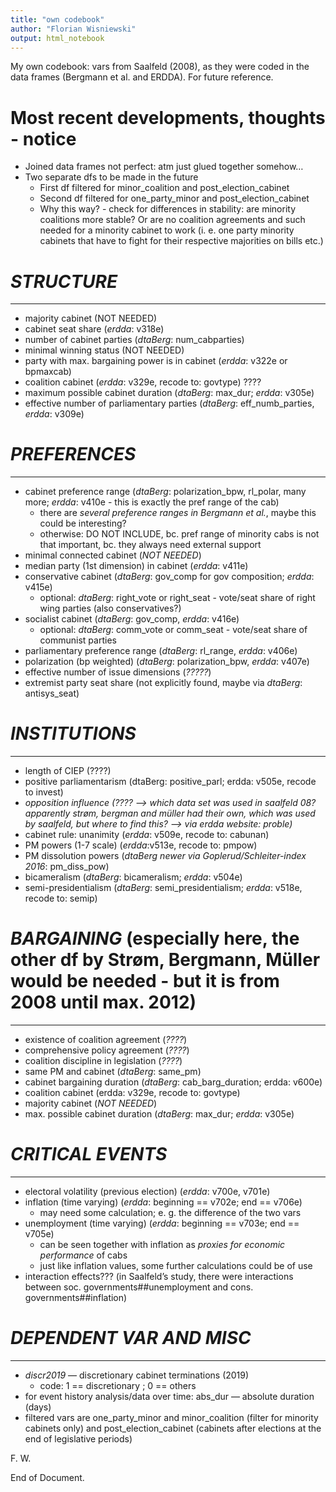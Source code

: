 ```yaml
---
title: "own codebook"
author: "Florian Wisniewski"
output: html_notebook
---
```


<!-- This is an [R Markdown](http://rmarkdown.rstudio.com) Notebook. When you execute code within the notebook, the results appear beneath the code.  -->

<!-- Try executing this chunk by clicking the *Run* button within the chunk or by placing your cursor inside it and pressing *Cmd+Shift+Enter*.  -->

<!-- Add a new chunk by clicking the *Insert Chunk* button on the toolbar or by pressing *Cmd+Option+I*. -->

<!-- When you save the notebook, an HTML file containing the code and output will be saved alongside it (click the *Preview* button or press *Cmd+Shift+K* to preview the HTML file).  -->

<!-- The preview shows you a rendered HTML copy of the contents of the editor. Consequently, unlike *Knit*, *Preview* does not run any R code chunks. Instead, the output of the chunk when it was last run in the editor is displayed. -->

My own codebook: vars from Saalfeld (2008), as they were coded in the data frames (Bergmann et al. and ERDDA). For future reference.

# Most recent developments, thoughts - notice
+ Joined data frames not perfect: atm just glued together somehow...
+ Two separate dfs to be made in the future
  + First df filtered for minor_coalition and post_election_cabinet
  + Second df filtered for one_party_minor and post_election_cabinet
  + Why this way? - check for differences in stability: are minority coalitions more stable? Or are no coalition agreements and such needed for a minority cabinet to work (i. e. one party minority cabinets that have to fight for their respective majorities on bills etc.)

# ***STRUCTURE***
_______________________________

+ majority cabinet (NOT NEEDED)
+ cabinet seat share (*erdda*: v318e)
+ number of cabinet parties (*dtaBerg*: num_cabparties)
+ minimal winning status (NOT NEEDED)
+ party with max. bargaining power is in cabinet (*erdda*: v322e or bpmaxcab)
+ coalition cabinet (*erdda*: v329e, recode to: govtype) ????
+ maximum possible cabinet duration (*dtaBerg*: max_dur; *erdda*: v305e)
+ effective number of parliamentary parties (*dtaBerg*: eff_numb_parties, *erdda*: v309e)

#######################

# ***PREFERENCES***
_______________________________

+ cabinet preference range (*dtaBerg*: polarization_bpw, rl_polar, many more; *erdda*: v410e - this is exactly the pref range of the cab)
  + there are *several preference ranges in Bergmann et al.*, maybe this could be interesting?
  + otherwise: DO NOT INCLUDE, bc. pref range of minority cabs is not that important, bc. they always need external support

+ minimal connected cabinet (*NOT NEEDED*)
+ median party (1st dimension) in cabinet (*erdda*: v411e)
+ conservative cabinet (*dtaBerg*: gov_comp for gov composition; *erdda*: v415e)
  + optional: *dtaBerg*: right_vote or right_seat - vote/seat share of right wing parties (also conservatives?)
+ socialist cabinet (*dtaBerg*: gov_comp, *erdda*: v416e)
  + optional: *dtaBerg*: comm_vote or comm_seat - vote/seat share of communist parties
+ parliamentary preference range (*dtaBerg*: rl_range, *erdda*: v406e)
+ polarization (bp weighted) (*dtaBerg*: polarization_bpw, *erdda*: v407e)
+ effective number of issue dimensions (*?????*)
+ extremist party seat share (not explicitly found, maybe via *dtaBerg*: antisys_seat)

#######################

# ***INSTITUTIONS***
_______________________________

+ length of CIEP (????)
+ positive parliamentarism (dtaBerg: positive_parl; erdda: v505e, recode to invest)
+ *opposition influence (???? --> which data set was used in saalfeld 08? apparently strøm, bergman and müller had their own, which was used by saalfeld, but where to find this? --> via erdda website: proble)*
+ cabinet rule: unanimity (*erdda*: v509e, recode to: cabunan)
+ PM powers (1-7 scale) (*erdda*:v513e, recode to: pmpow)
+ PM dissolution powers (*dtaBerg newer via Goplerud/Schleiter-index 2016*: pm_diss_pow)
+ bicameralism (*dtaBerg*: bicameralism; *erdda*: v504e)
+ semi-presidentialism (*dtaBerg*: semi_presidentialism; *erdda*: v518e, recode to: semip)

#######################

# ***BARGAINING*** (especially here, the other df by Strøm, Bergmann, Müller would be needed - but it is from 2008 until max. 2012)
_______________________________

+ existence of coalition agreement (*????*)
+ comprehensive policy agreement (*????*)
+ coalition discipline in legislation (*????*)
+ same PM and cabinet (*dtaBerg*: same_pm)
+ cabinet bargaining duration (*dtaBerg*: cab_barg_duration; erdda: v600e)
+ coalition cabinet (erdda: v329e, recode to: govtype)
+ majority cabinet (*NOT NEEDED*)
+ max. possible cabinet duration (*dtaBerg*: max_dur; *erdda*: v305e)

# ***CRITICAL EVENTS***
_______________________________

+ electoral volatility (previous election) (*erdda*: v700e, v701e)
+ inflation (time varying) (*erdda*: beginning == v702e; end == v706e)
  + may need some calculation; e. g. the difference of the two vars
+ unemployment (time varying) (*erdda*: beginning == v703e; end == v705e)
  + can be seen together with inflation as *proxies for economic performance* of cabs
  + just like inflation values, some further calculations could be of use
+ interaction effects??? (in Saalfeld's study, there were interactions between soc. governments##unemployment and cons. governments##inflation)


# ***DEPENDENT VAR AND MISC***
_______________________________

+ *discr2019* --- discretionary cabinet terminations (2019)
  + code: 1 == discretionary ; 0 == others
+ for event history analysis/data over time: abs_dur --- absolute duration (days)
+ filtered vars are one_party_minor and minor_coalition (filter for minority cabinets only) and post_election_cabinet (cabinets after elections at the end of legislative periods)


F. W.

End of Document.
<!-- # independent vars (based on Saalfeld 2008) -->

<!-- ## eff_numb_parties --- effective number of parties -->
<!-- ### based on Laakso/Taagepera index (1979) -->

<!-- ## cab_barg_duration --- cabinet bargaining duration -->
<!-- ### measured in days -->

<!-- ## pm_diss_pow --- Prime Minister dissolution powers -->
<!-- ### index from 0-10 based on Goplerud/Schleiter 2016 -->
<!-- ### additionally: look up what Saalfeld was using in 2008 -->

<!-- ## rl-range --- overall parliamentary RILE range -->
<!-- ### range = maximum - minimum; higher values = more RILE polarization -->
<!-- ### this is for the parliament as a whole - is another polarization var needed just for the cab? -->
<!-- #### possibility to merge *erdda* variable for this into *dtaBerg*? -->

<!-- ## polarization_bpw --- polarization (bp weighted) -->
<!-- ### polarization of cabinets, value as calculated in *erdda* 2014, hence also only data for countries from *erdda* -->
<!-- ### rather include this for cabinet preference range? (in *erdda*: v407e - combined DF has this too) -->

<!-- ##  -->
